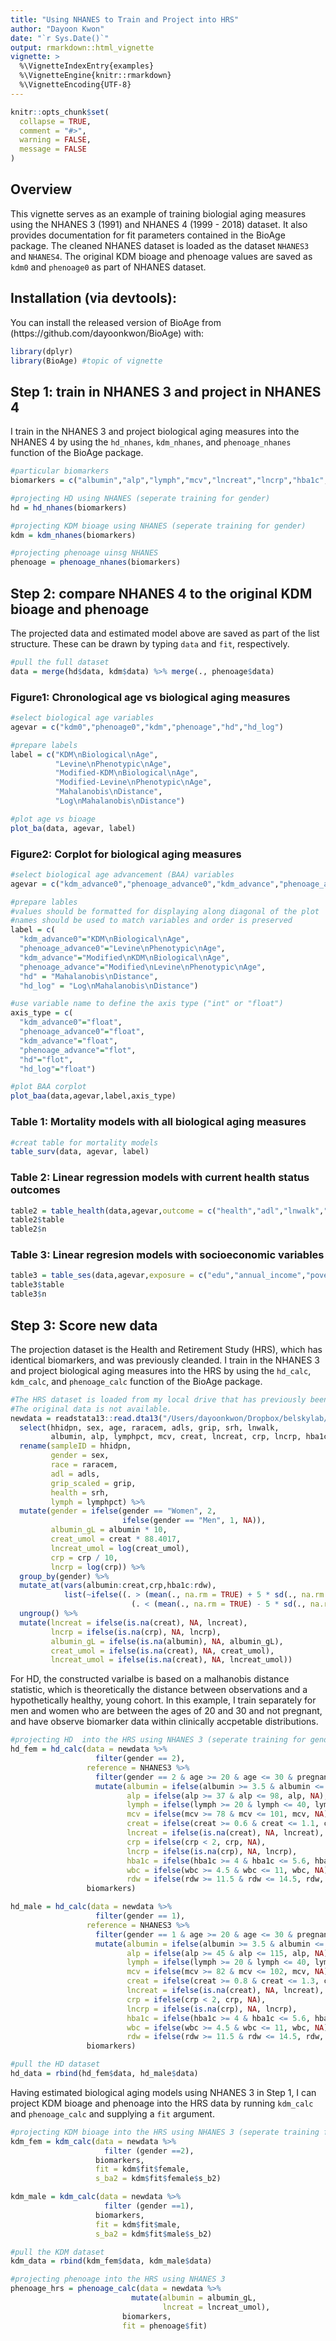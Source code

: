 ```yaml
---
title: "Using NHANES to Train and Project into HRS"
author: "Dayoon Kwon"
date: "`r Sys.Date()`"
output: rmarkdown::html_vignette
vignette: >
  %\VignetteIndexEntry{examples}
  %\VignetteEngine{knitr::rmarkdown}
  %\VignetteEncoding{UTF-8}
---
```


```r
knitr::opts_chunk$set(
  collapse = TRUE,
  comment = "#>",
  warning = FALSE,
  message = FALSE
)
```

## Overview

This vignette serves as an example of training biologial aging measures using the NHANES 3 (1991) and NHANES 4 (1999 - 2018) dataset.
It also provides documentation for fit parameters contained in the BioAge package.
The cleaned NHANES dataset is loaded as the dataset ```NHANES3``` and ```NHANES4```.
The original KDM bioage and phenoage values are saved as ```kdm0``` and ```phenoage0``` as part of NHANES dataset. 

## Installation (via devtools):

You can install the released version of BioAge from (https://github.com/dayoonkwon/BioAge) with:

```r
library(dplyr)
library(BioAge) #topic of vignette
```

## Step 1: train in NHANES 3 and project in NHANES 4

I train in the NHANES 3 and project biological aging measures into the NHANES 4 by using the ```hd_nhanes```, ```kdm_nhanes```, and ```phenoage_nhanes``` function of the BioAge package.

```r
#particular biomarkers
biomarkers = c("albumin","alp","lymph","mcv","lncreat","lncrp","hba1c","wbc","rdw")

#projecting HD using NHANES (seperate training for gender)
hd = hd_nhanes(biomarkers)

#projecting KDM bioage using NHANES (seperate training for gender)
kdm = kdm_nhanes(biomarkers)

#projecting phenoage uinsg NHANES
phenoage = phenoage_nhanes(biomarkers)
```

## Step 2: compare NHANES 4 to the original KDM bioage and phenoage

The projected data and estimated model above are saved as part of the list structure.
These can be drawn by typing ```data``` and ```fit```, respectively.

```r
#pull the full dataset
data = merge(hd$data, kdm$data) %>% merge(., phenoage$data)
```

### Figure1: Chronological age vs biological aging measures

```r
#select biological age variables
agevar = c("kdm0","phenoage0","kdm","phenoage","hd","hd_log")

#prepare labels
label = c("KDM\nBiological\nAge",
          "Levine\nPhenotypic\nAge",
          "Modified-KDM\nBiological\nAge",
          "Modified-Levine\nPhenotypic\nAge",
          "Mahalanobis\nDistance",
          "Log\nMahalanobis\nDistance")

#plot age vs bioage
plot_ba(data, agevar, label)

```

### Figure2: Corplot for biological aging measures

```r
#select biological age advancement (BAA) variables
agevar = c("kdm_advance0","phenoage_advance0","kdm_advance","phenoage_advance","hd","hd_log")

#prepare lables
#values should be formatted for displaying along diagonal of the plot
#names should be used to match variables and order is preserved
label = c(
  "kdm_advance0"="KDM\nBiological\nAge",
  "phenoage_advance0"="Levine\nPhenotypic\nAge",
  "kdm_advance"="Modified\nKDM\nBiological\nAge",
  "phenoage_advance"="Modified\nLevine\nPhenotypic\nAge",
  "hd" = "Mahalanobis\nDistance",
  "hd_log" = "Log\nMahalanobis\nDistance")

#use variable name to define the axis type ("int" or "float")
axis_type = c(
  "kdm_advance0"="float",
  "phenoage_advance0"="float",
  "kdm_advance"="float",
  "phenoage_advance"="flot",
  "hd"="flot",
  "hd_log"="float")

#plot BAA corplot
plot_baa(data,agevar,label,axis_type)
```

### Table 1: Mortality models with all biological aging measures

```r
#creat table for mortality models
table_surv(data, agevar, label)
```

### Table 2: Linear regression models with current health status outcomes

```r
table2 = table_health(data,agevar,outcome = c("health","adl","lnwalk","grip_scaled"), label)
table2$table
table2$n
```

### Table 3: Linear regresion models with socioeconomic variables

```r
table3 = table_ses(data,agevar,exposure = c("edu","annual_income","poverty_ratio"), label)
table3$table
table3$n
```

## Step 3: Score new data
The projection dataset is the Health and Retirement Study (HRS), which has identical biomarkers, and was previously cleanded.
I train in the NHANES 3 and project biological aging measures into the HRS by using the ```hd_calc```, ```kdm_calc```, and ```phenoage_calc``` function of the BioAge package.

```r
#The HRS dataset is loaded from my local drive that has previously been downloaded and cleaned
#The original data is not available.
newdata = readstata13::read.dta13("/Users/dayoonkwon/Dropbox/belskylab/project/hrs/HRS/HRS_DWB_forBA.dta") %>%
  select(hhidpn, sex, age, raracem, adls, grip, srh, lnwalk,
         albumin, alp, lymphpct, mcv, creat, lncreat, crp, lncrp, hba1c, wbc, rdw) %>%
  rename(sampleID = hhidpn,
         gender = sex,
         race = raracem,
         adl = adls,
         grip_scaled = grip,
         health = srh,
         lymph = lymphpct) %>%
  mutate(gender = ifelse(gender == "Women", 2,
                         ifelse(gender == "Men", 1, NA)),
         albumin_gL = albumin * 10,
         creat_umol = creat * 88.4017,
         lncreat_umol = log(creat_umol),
         crp = crp / 10,
         lncrp = log(crp)) %>%
  group_by(gender) %>%
  mutate_at(vars(albumin:creat,crp,hba1c:rdw),
            list(~ifelse((. > (mean(., na.rm = TRUE) + 5 * sd(., na.rm = TRUE)))|
                           (. < (mean(., na.rm = TRUE) - 5 * sd(., na.rm = TRUE))), NA, .))) %>%
  ungroup() %>%
  mutate(lncreat = ifelse(is.na(creat), NA, lncreat),
         lncrp = ifelse(is.na(crp), NA, lncrp),
         albumin_gL = ifelse(is.na(albumin), NA, albumin_gL),
         creat_umol = ifelse(is.na(creat), NA, creat_umol),
         lncreat_umol = ifelse(is.na(creat), NA, lncreat_umol))
```

For HD, the constructed varialbe is based on a malhanobis distance statistic, which is theoretically the distance between observations and a hypothetically healthy, young cohort.
In this example, I train separately for men and women who are between the ages of 20 and 30 and not pregnant, and have observe biomarker data within clinically accpetable distributions.

```r
#projecting HD  into the HRS using NHANES 3 (seperate training for gender)
hd_fem = hd_calc(data = newdata %>%
                   filter(gender == 2),
                 reference = NHANES3 %>%
                   filter(gender == 2 & age >= 20 & age <= 30 & pregnant == 0) %>%
                   mutate(albumin = ifelse(albumin >= 3.5 & albumin <= 5, albumin, NA),
                          alp = ifelse(alp >= 37 & alp <= 98, alp, NA),
                          lymph = ifelse(lymph >= 20 & lymph <= 40, lymph, NA),
                          mcv = ifelse(mcv >= 78 & mcv <= 101, mcv, NA),
                          creat = ifelse(creat >= 0.6 & creat <= 1.1, creat, NA),
                          lncreat = ifelse(is.na(creat), NA, lncreat),
                          crp = ifelse(crp < 2, crp, NA),
                          lncrp = ifelse(is.na(crp), NA, lncrp),
                          hba1c = ifelse(hba1c >= 4 & hba1c <= 5.6, hba1c, NA),
                          wbc = ifelse(wbc >= 4.5 & wbc <= 11, wbc, NA),
                          rdw = ifelse(rdw >= 11.5 & rdw <= 14.5, rdw, NA)),
                 biomarkers)

hd_male = hd_calc(data = newdata %>%
                   filter(gender == 1),
                 reference = NHANES3 %>%
                   filter(gender == 1 & age >= 20 & age <= 30 & pregnant == 0) %>%
                   mutate(albumin = ifelse(albumin >= 3.5 & albumin <= 5, albumin, NA),
                          alp = ifelse(alp >= 45 & alp <= 115, alp, NA),
                          lymph = ifelse(lymph >= 20 & lymph <= 40, lymph, NA),
                          mcv = ifelse(mcv >= 82 & mcv <= 102, mcv, NA),
                          creat = ifelse(creat >= 0.8 & creat <= 1.3, creat, NA),
                          lncreat = ifelse(is.na(creat), NA, lncreat),
                          crp = ifelse(crp < 2, crp, NA),
                          lncrp = ifelse(is.na(crp), NA, lncrp),
                          hba1c = ifelse(hba1c >= 4 & hba1c <= 5.6, hba1c, NA),
                          wbc = ifelse(wbc >= 4.5 & wbc <= 11, wbc, NA),
                          rdw = ifelse(rdw >= 11.5 & rdw <= 14.5, rdw, NA)),
                 biomarkers)

#pull the HD dataset
hd_data = rbind(hd_fem$data, hd_male$data)
```

Having estimated biological aging models using NHANES 3 in Step 1, I can project KDM bioage and phenoage into the HRS data by running ```kdm_calc``` and ```phenoage_calc``` and supplying a ```fit``` argument.

```r
#projecting KDM bioage into the HRS using NHANES 3 (seperate training for gender)
kdm_fem = kdm_calc(data = newdata %>%
                     filter (gender ==2),
                   biomarkers,
                   fit = kdm$fit$female,
                   s_ba2 = kdm$fit$female$s_b2)

kdm_male = kdm_calc(data = newdata %>%
                     filter (gender ==1),
                   biomarkers,
                   fit = kdm$fit$male,
                   s_ba2 = kdm$fit$male$s_b2)

#pull the KDM dataset
kdm_data = rbind(kdm_fem$data, kdm_male$data)

#projecting phenoage into the HRS using NHANES 3
phenoage_hrs = phenoage_calc(data = newdata %>%
                           mutate(albumin = albumin_gL,
                                  lncreat = lncreat_umol),
                         biomarkers,
                         fit = phenoage$fit)
```
